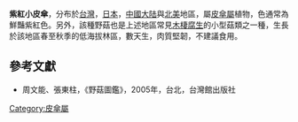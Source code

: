 {{Speciesbox
| name = 紫紅小皮傘
| image = 
| genus = Marasmius
| species = pulcherripes
| authority = Peck
}}

'''紫紅小皮傘'''，分布於[[台灣|台灣]]，[[日本|日本]]，[[中國大陆|中國大陆]]與[[北美|北美]]地區，屬[[皮傘屬|皮傘屬]]植物，色通常為鮮豔紫紅色。另外，該種野菇也是上述地區常見[[木棲腐生|木棲腐生]]的小型菇類之一種，生長於該地區春至秋季的低海拔林區，數天生，肉質堅韌，不建議食用。

==參考文獻==
*周文能、張東柱，《野菇圖鑑》，2005年，台北，台灣館出版社
{{Taxonbar|from=Q15224001}}

[[Category:皮傘屬|Category:皮傘屬]]